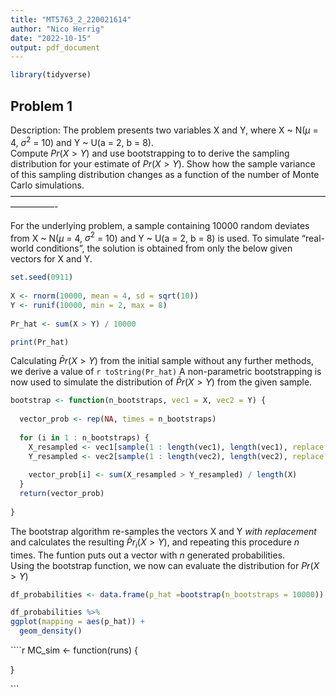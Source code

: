 ```yaml
---
title: "MT5763_2_220021614"
author: "Nico Herrig"
date: "2022-10-15"
output: pdf_document
---
```


```r

library(tidyverse)

```

## Problem 1

Description:
The problem presents two variables X and Y, where X ~ N($\mu$ = 4, $\sigma^2$ = 10) and 
Y ~ U(a = 2, b = 8). \
Compute $Pr(X > Y)$ and use bootstrapping to to derive the sampling distribution for your estimate of $Pr(X > Y)$. 
Show how the sample variance of this sampling distribution changes as a function of the number of Monte Carlo simulations. \
----------------------------------------------------------------------------------------------------------------------------

For the underlying problem, a sample containing 10000 random deviates from X ~ N($\mu$ = 4, $\sigma^2$ = 10) and Y ~ U(a = 2, b = 8) is used. To simulate "real-world conditions", the solution is obtained from only the below given vectors for X and Y.  
```r
set.seed(0911)
  
X <- rnorm(10000, mean = 4, sd = sqrt(10))
Y <- runif(10000, min = 2, max = 8)    
    
Pr_hat <- sum(X > Y) / 10000

print(Pr_hat)
```  

Calculating $\bar Pr(X>Y)$ from the initial sample without any further methods, we derive a value of `r toString(Pr_hat)`
A non-parametric bootstrapping is now used to simulate the distribution of $\bar Pr(X>Y)$ from the given sample.

```r
bootstrap <- function(n_bootstraps, vec1 = X, vec2 = Y) {
  
  vector_prob <- rep(NA, times = n_bootstraps)
  
  for (i in 1 : n_bootstraps) {
    X_resampled <- vec1[sample(1 : length(vec1), length(vec1), replace = TRUE)]
    Y_resampled <- vec2[sample(1 : length(vec2), length(vec2), replace = TRUE)]
    
    vector_prob[i] <- sum(X_resampled > Y_resampled) / length(X)
  }
  return(vector_prob)
  
}
```

The bootstrap algorithm re-samples the vectors X and Y *with replacement* and calculates the resulting $\bar Pr_i(X>Y)$, and repeating this procedure *n* times. The funtion puts out a vector with *n* generated probabilities. \
Using the bootstrap function, we now can evaluate the distribution for $Pr(X>Y)$ 

```r
df_probabilities <- data.frame(p_hat =bootstrap(n_bootstraps = 10000))

df_probabilities %>% 
ggplot(mapping = aes(p_hat)) +
  geom_density()
```


 

````r
MC_sim <- function(runs) {
  
}


```


